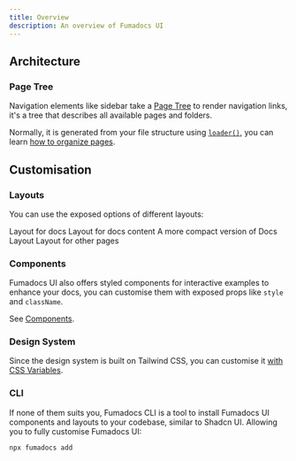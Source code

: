 ```yaml
---
title: Overview
description: An overview of Fumadocs UI
---
```


## Architecture

### Page Tree

Navigation elements like sidebar take a [Page Tree](/docs/headless/page-tree) to render navigation links, it's a tree that describes all available pages and folders.

Normally, it is generated from your file structure using [`loader()`](/docs/headless/source-api), you can learn [how to organize pages](/docs/page-conventions).

## Customisation

### Layouts

You can use the exposed options of different layouts:

<Cards>
  <Card title="Docs Layout" href="/docs/layouts/docs">
    Layout for docs
  </Card>
  <Card title="Docs Page" href="/docs/layouts/page">
    Layout for docs content
  </Card>
  <Card title="Notebook Layout" href="/docs/layouts/notebook">
    A more compact version of Docs Layout
  </Card>
  <Card title="Home Layout" href="/docs/layouts/home-layout">
    Layout for other pages
  </Card>
</Cards>

### Components

Fumadocs UI also offers styled components for interactive examples to enhance your docs, you can customise them with exposed props like `style` and `className`.

See [Components](/docs/components).

### Design System

Since the design system is built on Tailwind CSS, you can customise it [with CSS Variables](/docs/theme#colors).

### CLI

If none of them suits you, Fumadocs CLI is a tool to install Fumadocs UI components and layouts to your codebase, similar to Shadcn UI. Allowing you to fully customise Fumadocs UI:

```mdx
npx fumadocs add
```
